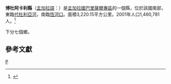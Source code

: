 {{expand|time=2009-07-18T10:16:45+00:00}}
{{Infobox Bangladesh district
| name                    = 博杜阿卡利縣
| native_name             = পটুয়াখালী
| district name           = Patuakhali
| image_skyline           = 
| image_alt               = 
| image_caption           = 
| image_map               =Bangladesh Patuakhali District.png
| nickname                = 
| motto                   = 
| pushpin_label_position  = right
| latd  = 22.3542|latm  = |lats  = |latNS  = 
| longd = 90.3181|longm = |longs = |longEW = 
| coordinates_type        = 
| coordinates_display     = inline,title
| coordinates_footnotes   = 
| division_name           = [[巴里薩爾專區|巴里薩爾專區]]
| established_title       = Patuakhali
| established_date        = 1969
| seat_type               = 
| seat                    = 
| leader_party            = 
| leader_title            = 
| leader_name             = 
| leader_title1           = 
| leader_name1            = 
| area_footnotes          = 
| temple                  = 
| area_total_km2          = 3204.58
| area_metro_km2          = 
| area_note               = 
| elevation_footnotes     = 
| elevation_m             = 
| population_footnotes    = 
| population_total        = 1444340
| population_as_of        = 1991
| population_rank         = 
| population_demonym      = 
| population_note         = 
| literacy_rate           = 50.4%
| postal_code             = 
| coast_km                = 
| Sea beach               = Kuakata
| maplink                 = 
| website                 =  [http://www.amaderbarisal.com/news/category/patuakhali-district Patuakhali District]
| footnotes               = 
}}
'''博杜阿卡利縣'''（[[孟加拉語|孟加拉語]]：{{lang|bn|পটুয়াখালী জেলা}}）是[[孟加拉國|孟加拉國]][[巴里薩爾專區|巴里薩爾專區]]的一個縣，位於該國南部，東臨[[代杜利亞河|代杜利亞河]]，南臨[[恆河口|恆河口]]。面積3,220.15平方公里。2001年人口1,460,781人。<ref>{{cite web |url=http://www.bbs.gov.bd/dataindex/census/ce_uzila.pdf |title=Area, Population and Literacy Rate by Upazila/Thana-2001 |publisher=孟加拉國統計局 |accessyear= |format=PDF |deadurl=yes |archiveurl=https://web.archive.org/web/20070704141110/http://www.bbs.gov.bd/dataindex/census/ce_uzila.pdf |archivedate=2007-07-04 |accessdate=2009-07-17 }}</ref>

下分七個鄉。

== 參考文獻 ==
{{reflist}}

{{孟加拉行政區劃}}
{{博杜阿卡利縣行政區劃}}
[[Category:巴里萨尔专区县份|P]]